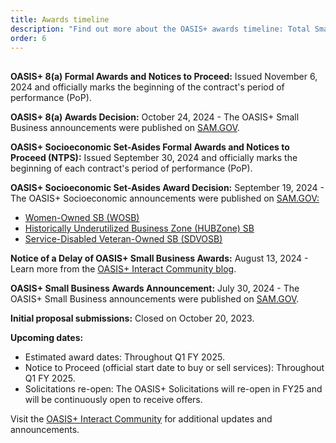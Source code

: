 ```yaml
---
title: Awards timeline
description: "Find out more about the OASIS+ awards timeline: Total Small Business (SB), 8(a), HUBZone, Service-Disabled Veteran-Owned, Women-owned, and Unrestricted."
order: 6
---
```

##

**OASIS+ 8(a) Formal Awards and Notices to Proceed:** Issued November 6, 2024 and officially marks the beginning of the contract's period of performance (PoP).

**OASIS+ 8(a) Awards Decision:** October 24, 2024 - The OASIS+ Small Business announcements were published on [SAM.GOV](https://sam.gov/opp/7ece48e74cf8405fa62c7873f51c7987/view).

**OASIS+ Socioeconomic Set-Asides Formal Awards and Notices to Proceed (NTPS):** Issued September 30, 2024 and officially marks the beginning of each contract's period of performance (PoP).

**OASIS+ Socioeconomic Set-Asides Award Decision:** September 19, 2024 - The OASIS+ Socioeconomic announcements were published on [SAM.GOV:](https://sam.gov/content/home)
- [Women-Owned SB (WOSB)](https://sam.gov/opp/14c387a1c48f48cab05830d7e2a474a2/view)
- [Historically Underutilized Business Zone (HUBZone) SB](https://sam.gov/opp/0e50b6b1d5bd4d0198ab32e73de975b8/view)
- [Service-Disabled Veteran-Owned SB (SDVOSB)](https://sam.gov/opp/5bce1a9aedd149eaa814ba1ac3ecfdb2/view)

**Notice of a Delay of OASIS+ Small Business Awards:** August 13, 2024 - Learn more from the [OASIS+ Interact Community blog](https://buy.gsa.gov/interact/community/196/activity-feed).

**OASIS+ Small Business Awards Announcement:** July 30, 2024 - The OASIS+ Small Business announcements were published on [SAM.GOV](https://sam.gov/opp/ccc8988feb9c4823a584353dbde0b3db/view).

**Initial proposal submissions:** Closed on October 20, 2023.

**Upcoming dates:**
- Estimated award dates: Throughout Q1 FY 2025.
- Notice to Proceed (official start date to buy or sell services): Throughout Q1 FY 2025.
- Solicitations re-open: The OASIS+ Solicitations will re-open in FY25 and will be continuously open to receive offers.

Visit the [OASIS+ Interact Community](https://buy.gsa.gov/interact/community/196/activity-feed) for additional updates and announcements.
